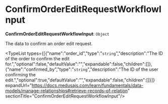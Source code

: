 
# ConfirmOrderEditRequestWorkflowInput

 **ConfirmOrderEditRequestWorkflowInput**: `Object`

The data to confirm an order edit request.

<TypeList types={[{"name":"order_id","type":"`string`","description":"The ID of the order to confirm the edit for.","optional":false,"defaultValue":"","expandable":false,"children":[]},{"name":"confirmed_by","type":"`string`","description":"The ID of the user confirming the edit.","optional":true,"defaultValue":"","expandable":false,"children":[]}]} expandUrl="https://docs.medusajs.com/learn/fundamentals/data-models/manage-relationships#retrieve-records-of-relation" sectionTitle="ConfirmOrderEditRequestWorkflowInput"/>
